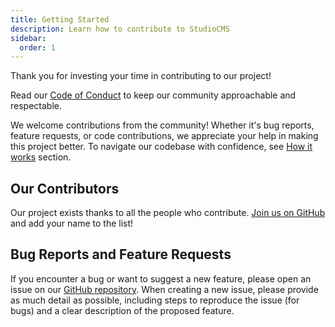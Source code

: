 ```yaml
---
title: Getting Started
description: Learn how to contribute to StudioCMS
sidebar:
  order: 1
---
```


Thank you for investing your time in contributing to our project!

Read our [Code of Conduct](https://github.com/withstudiocms/studiocms?tab=coc-ov-file#code-of-conduct-) to keep our community approachable and respectable.

We welcome contributions from the community! Whether it's bug reports, feature requests, or code contributions, we appreciate your help in making this project better. To navigate our codebase with confidence, see [How it works](/how-it-works/) section.

## Our Contributors

Our project exists thanks to all the people who contribute. [Join us on GitHub](https://github.com/withstudiocms/studiocms) and add your name to the list!

<ContributorList />

## Bug Reports and Feature Requests

If you encounter a bug or want to suggest a new feature, please open an issue on our [GitHub repository](https://github.com/withstudiocms/studiocms). When creating a new issue, please provide as much detail as possible, including steps to reproduce the issue (for bugs) and a clear description of the proposed feature.

